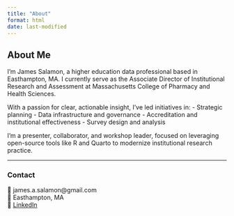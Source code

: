 ```yaml
---
title: "About"
format: html
date: last-modified
---
```


## About Me

I'm James Salamon, a higher education data professional based in Easthampton, MA. I currently serve as the Associate Director of Institutional Research and Assessment at Massachusetts College of Pharmacy and Health Sciences.

With a passion for clear, actionable insight, I’ve led initiatives in:
- Strategic planning
- Data infrastructure and governance
- Accreditation and institutional effectiveness
- Survey design and analysis

I'm a presenter, collaborator, and workshop leader, focused on leveraging open-source tools like R and Quarto to modernize institutional research practice.

---

### Contact

📧 james.a.salamon@gmail.com  
📍 Easthampton, MA  
🔗 [LinkedIn](https://www.linkedin.com/in/james-salamon-a346b278)